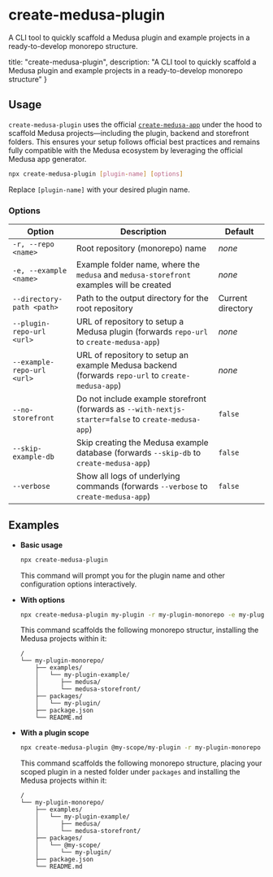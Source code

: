 # create-medusa-plugin

A CLI tool to quickly scaffold a Medusa plugin and example projects in a ready-to-develop monorepo structure.

  title: "create-medusa-plugin",
  description: "A CLI tool to quickly scaffold a Medusa plugin and example projects in a ready-to-develop monorepo structure"
}


## Usage

`create-medusa-plugin` uses the official [`create-medusa-app`](https://docs.medusajs.com/resources/create-medusa-app) under the hood to scaffold Medusa projects—including the plugin, backend and storefront folders. This ensures your setup follows official best practices and remains fully compatible with the Medusa ecosystem by leveraging the official Medusa app generator.

```bash
npx create-medusa-plugin [plugin-name] [options]
```

Replace `[plugin-name]` with your desired plugin name.

### Options

| Option                     | Description                                                                                          | Default           |
| -------------------------- | ---------------------------------------------------------------------------------------------------- | ----------------- |
| `-r, --repo <name>`        | Root repository (monorepo) name                                                                      | _none_            |
| `-e, --example <name>`     | Example folder name, where the `medusa` and `medusa-storefront` examples will be created             | _none_            |
| `--directory-path <path>`  | Path to the output directory for the root repository                                                 | Current directory |
| `--plugin-repo-url <url>`  | URL of repository to setup a Medusa plugin (forwards `repo-url` to `create-medusa-app`)              | _none_            |
| `--example-repo-url <url>` | URL of repository to setup an example Medusa backend (forwards `repo-url` to `create-medusa-app`)    | _none_            |
| `--no-storefront`          | Do not include example storefront (forwards as `--with-nextjs-starter=false` to `create-medusa-app`) | `false`           |
| `--skip-example-db`        | Skip creating the Medusa example database (forwards `--skip-db` to `create-medusa-app`)              | `false`           |
| `--verbose`                | Show all logs of underlying commands (forwards `--verbose` to `create-medusa-app`)                   | `false`           |

## Examples

* **Basic usage**

  ```bash
  npx create-medusa-plugin
  ```

  This command will prompt you for the plugin name and other configuration options interactively.

* **With options**

  ```bash
  npx create-medusa-plugin my-plugin -r my-plugin-monorepo -e my-plugin-example --skip-example-db
  ```

  This command scaffolds the following monorepo structur, installing the Medusa projects within it:

  ```
  /
  └── my-plugin-monorepo/
      ├── examples/
      │   └── my-plugin-example/
      │      ├── medusa/
      │      └── medusa-storefront/
      ├── packages/
      │   └── my-plugin/
      ├── package.json
      └── README.md
  ```

* **With a plugin scope**

  ```bash
  npx create-medusa-plugin @my-scope/my-plugin -r my-plugin-monorepo -e my-plugin-example --skip-example-db
  ```

  This command scaffolds the following monorepo structure, placing your scoped plugin in a nested folder under `packages` and installing the Medusa projects within it:


  ```
  /
  └── my-plugin-monorepo/
      ├── examples/
      │   └── my-plugin-example/
      │      ├── medusa/
      │      └── medusa-storefront/
      ├── packages/
      │   └── @my-scope/
      │      └── my-plugin/
      ├── package.json
      └── README.md
  ```
